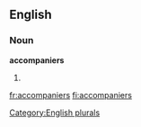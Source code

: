 
==English==

===Noun===
'''accompaniers'''

# {{plural of|[[accompanier]]}}

[[Category:English plurals]]

[[fr:accompaniers]]
[[fi:accompaniers]]